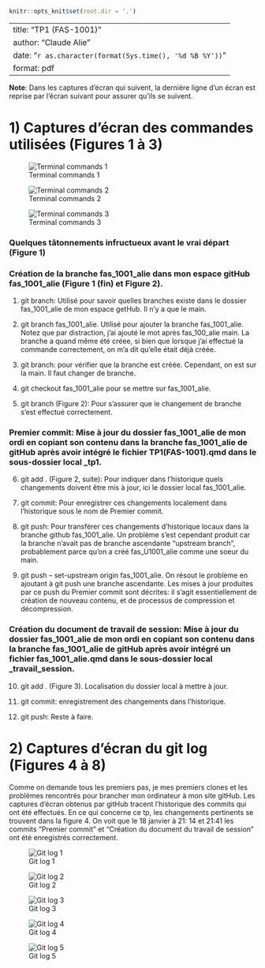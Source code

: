```r
knitr::opts_knit$set(root.dir = '.')
```

---
title: "TP1 (FAS-1001)"
author: "Claude Alie"
date: "`r as.character(format(Sys.time(), '%d %B %Y'))`"
format: pdf
---

**Note**: Dans les captures d'écran qui suivent, la dernière ligne d'un écran est reprise par l'écran suivant pour assurer qu'ils se suivent.


# 1) Captures d'écran des commandes utilisées (Figures 1 à 3)

![Terminal commands 1](_screenshots/terminal_screenshot_commands_1.png)

![Terminal commands 2](_screenshots/terminal_screenshot_commands_2.png)

![Terminal commands 3](_screenshots/terminal_screenshot_commands_3.png)

### Quelques tâtonnements infructueux avant le vrai départ (Figure 1)

### Création de la branche fas_1001_alie dans mon espace gitHub fas_1001_alie (Figure 1 (fin) et Figure 2).

1) git branch: Utilisé pour savoir quelles branches existe dans le dossier fas_1001_alie de mon espace getHub. Il n'y a que le main.

2) git branch fas_1001_alie. Utilisé pour ajouter la branche fas_1001_alie. Notez que par distraction, j'ai ajouté le mot après fas_100_alie main. La branche a quand même été créee, si bien que lorsque j'ai effectué la commande correctement, on m'a dit qu'elle était déjà créée.

3) git branch: pour vérifier que la branche est créée. Cependant, on est sur la main. Il faut changer de branche.

4) git checkout fas_1001_alie pour se mettre sur fas_1001_alie.

5) git branch (Figure 2): Pour s'assurer que le changement de branche s'est effectué correctement.

### Premier commit: Mise à jour du dossier fas_1001_alie de mon ordi en copiant son contenu dans la branche fas_1001_alie de gitHub après avoir intégré le fichier TP1(FAS-1001).qmd dans le sous-dossier local _tp1.

6) git add . (Figure 2, suite): Pour indiquer dans l'historique quels changements doivent être mis à jour, ici le dossier local fas_1001_alie.

7) git commit: Pour enregistrer ces changements localement dans l'historique sous le nom de Premier commit.

8) git push: Pour transférer ces changements d'historique locaux dans la branche github fas_1001_alie. Un problème s'est cependant produit car la branche n'avait pas de branche ascendante "upstream branch", probablement parce qu'on a créé fas_Ù1001_alie comme une soeur du main. 

9) git push -- set-upstream origin fas_1001_alie. On résout le problème en ajoutant à git push une branche ascendante. Les mises à jour produites par ce push du Premier commit sont décrites: il s'agit essentiellement de création de nouveau contenu, et de processus de compression et décompression.

### Création du document de travail de session: Mise à jour du dossier fas_1001_alie de mon ordi en copiant son contenu dans la branche fas_1001_alie de gitHub après avoir intégré un fichier fas_1001_alie.qmd dans le sous-dossier local _travail_session. 

10) git add . (Figure 3). Localisation du dossier local à mettre à jour.

11) git commit: enregistrement des changements dans l'historique.

12) git push: Reste à faire.


# 2) Captures d'écran du git log (Figures 4 à 8)

Comme on demande tous les premiers pas, je mes premiers clones et les problèmes rencontrés pour brancher mon ordinateur à mon site gitHub. Les captures d'écran obtenus par gitHub tracent l'historique des commits qui ont été effectués. En ce qui concerne ce tp, les changements pertinents se trouvent dans la figure 4. On voit que le 18 janvier à 21: 14 et 21:41 les commits "Premier commit" et "Création du document du travail de session" ont été enregistrés correctement. 

![Git log 1](_screenshots/git_log_1.png)

![Git log 2](_screenshots/git_log_2.png)

![Git log 3](_screenshots/git_log_3.png)

![Git log 4](_screenshots/git_log_4.png)

![Git log 5](_screenshots/git_log_5.png)


